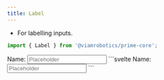 ```yaml
---
title: Label
---
```




- For labelling inputs.

```ts
import { Label } from '@viamrobotics/prime-core';
```

<Example>
  <Label slot="component">
    Name:
    <Input
      slot="input"
      cx="max-w-[200px]"
      placeholder="Placeholder"
    />
  </Label>
  ```svelte
  <Label>
    Name:
    <Input
      cx="max-w-[200px]"
      placeholder="Placeholder"
    />
  </Label>
  ```
</Example>
